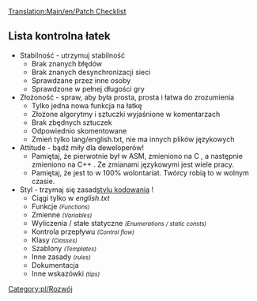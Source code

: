 [[Translation:Main/en/Patch Checklist]] {{en/-}}
<!--{{en/DevDoc}}-->{{pl/Rozwój}}
<!--{{outdated|Please see [https://github.com/OpenTTD/OpenTTD/blob/master/CONTRIBUTING.md Contributing to OpenTTD on GitHub] for guidelines.}}-->{{nieaktualizowane/Pl|Proszę zobaczyć [https://github.com/OpenTTD/OpenTTD/blob/master/CONTRIBUTING.md Współtworzenie OpenTTD na GitHub] w celu uzyskania wskazówek.}}


== Lista kontrolna łatek ==

*Stabilność - utrzymuj stabilność
**Brak znanych błędów
**Brak znanych desynchronizacji sieci
**Sprawdzane przez inne osoby
**Sprawdzone w pełnej długości gry
*Złożoność - spraw, aby była prosta, prosta i łatwa do zrozumienia
**Tylko jedna nowa funkcja na łatkę
**Złożone algorytmy i sztuczki wyjaśnione w komentarzach
**Brak zbędnych sztuczek
**Odpowiednio skomentowane
**Zmień tylko lang/english.txt, nie ma innych plików językowych
*Attitude - bądź miły dla deweloperów!
**Pamiętaj, że pierwotnie był w ASM, zmieniono na C , a następnie zmieniono na C++ . Ze zmianami językowymi jest wiele pracy.
**Pamiętaj, że jest to w 100% wolontariat. Twórcy robią to w wolnym czasie.
*Styl - trzymaj się zasad[[Main/pl/Styl kodowania|stylu kodowania]] !
**Ciągi tylko w ''english.txt''
**Funkcje <small>''(Functions)''</small>
**Zmienne <small>''(Variables)''</small>
**Wyliczenia / stałe statyczne <small>''(Enumerations / static consts)''</small>
**Kontrola przepływu <small>''(Control flow)''</small>
**Klasy <small>''(Classes)''</small>
**Szablony <small>''(Templates)''</small>
**Inne zasady <small>''(rules)''</small>
**Dokumentacja 
**Inne wskazówki <small>''(tips)''</small>

<!--[[Category:en/Development]]-->[[Category:pl/Rozwój]]